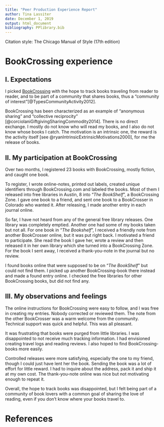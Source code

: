 ```yaml
---
title: "Peer Production Experience Report"
author: Tina Lassiter
date: December 1, 2019
output: html_document
bibliography: PPlibrary.bib
---
```


Citation style: The Chicago Manual of Style (17th edition)

# BookCrossing experience

## I. Expectations
I picked [BookCrossing](http://BookCrossing.com) with the hope to track books traveling from reader to reader, and to be part of a community that shares books, thus a "community of interest"[@TypesCommunityActivity2012].

BookCrossing has been characterized as an example of "anonymous sharing"  and "collective reciprocity" [@corciolaniGiftgivingSharingCommodity2014]. There is no direct exchange. I mostly do not know who will read my books, and I also do not know whose books I catch. The motivation is an intrinsic one, the reward is the activity itself [see @ryanIntrinsicExtrinsicMotivations2000], for me the release of books.

## II. My participation at BookCrossing
Over two months, I registered 23 books with BookCrossing, mostly fiction, and caught one book.

To register, I wrote online-notes, printed out labels, created unique identifiers through BookCrossing.com and labeled the books. Most of them I released into free libraries in Austin, 8  into “*The BookShelf*”, a BookCrossing Zone. I gave one book to a friend, and sent one book to a BookCrosser in Colorado who wanted  it. After releasing, I made another entry in each journal online.

So far, I have not heard from any of the general free library releases. One library was completely emptied. Another one had some of my books taken but not all. For one book in “*The Bookshelf*”, I received a friendly note from another BookCrosser online, but it was put right back. I motivated a friend to participate. She read the book I gave her, wrote a review and then released it in her own library which she turned into a BookCrossing Zone. For the book I sent away, I received a thank-you-note in the journal but no review.

I found books online that were supposed to be on “*The BookShelf*” but could not find them. I picked up another BookCrossing-book there instead and made a found entry online. I checked the free libraries for other BookCrossing books, but did not find any.


## III. My observations and feelings
The online instructions for BookCrossing were easy to follow, and I was free in creating my entries. Nobody corrected or reviewed them. The note from the other BookCrosser was a warm welcome from the community. Technical support was quick and helpful. This was all pleasant.

It was frustrating that books were purged from little libraries. I was disappointed to not receive much tracking information. I had envisioned creating travel logs and reading reviews. I also hoped to find BookCrossing-books more easily. 

Controlled releases were more satisfying, especially the one to my friend, though I could just have lent her the book. Sending the book was a lot of effort for little reward. I had to inquire about the address, pack it and ship it at my own cost. The thank-you-note online was nice but not motivating enough to repeat it.
   
Overall, the hope to track books was disappointed, but I felt being part of a community of book lovers with a common goal of sharing the love of reading, even if you don’t know where your books travel to. 
 
# References




